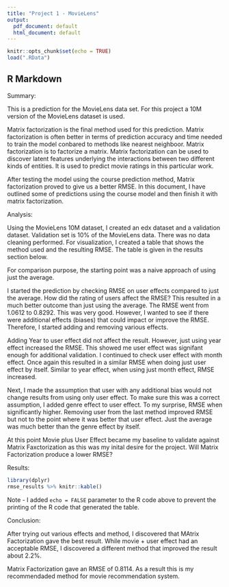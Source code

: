 ---
title: "Project 1 - MovieLens"
output:
  pdf_document: default
  html_document: default
---

```{r setup, include=FALSE}
knitr::opts_chunk$set(echo = TRUE)
load(".RData")
```

## R Markdown

Summary:

This is a prediction for the MovieLens data set. For this project a 10M version of the MovieLens dataset is used.

Matrix factorization is the final method used for this prediction. Matrix factorization is often better in terms of prediction accuracy and time needed to train the model conbared to methods like nearest neighboor. Matrix factorization is to factorize a matrix. Matrix factorization can be used to discover latent features underlying the interactions between two different kinds of entities. It is used to predict movie ratings in this particular work.

After testing the model using the course prediction method, Matrix factorization proved to give us a better RMSE. In this document, I have outlined some of predictions using the course model and then finish it with matrix factorization. 



Analysis:

Using the MovieLens 10M dataset, I created an edx dataset and a validation dataset. Validation set is 10% of the MovieLens data. There was no data cleaning performed. For visualization, I created a table that shows the method used and the resulting RMSE. The table is given in the results section below. 

For comparison purpose, the starting point was a naive approach of using just the average. 

I started the prediction by checking RMSE on user effects compared to just the average. How did the rating of users affect the RMSE? This resulted in a much better outcome than just using the average. The RMSE went from 1.0612 to 0.8292. This was very good. However, I wanted to see if there were additional effects (biases) that could impact or improve the RMSE. Therefore, I started adding and removing various effects. 

Adding Year to user effect did not affect the result. However, just using year effect increased the RMSE. This showed me user effect was signifant enough for additional validation. I continued to check user effect with month effect. Once again this resulted in a similar RMSE when doing just user effect by itself. Similar to year effect, when using just month effect, RMSE increased. 

Next, I made the assumption that user with any additional bias would not change results from using only user effect. To make sure this was a correct assumption, I added genre effect to user effect. To my surprise, RMSE when significantly higher. Removing user from the last method improved RMSE but not to the point where it was better that user effect. Just the average was much better than the genre effect by itself. 

At this point Movie plus User Effect became my baseline to validate against Matrix Faxctorization as this was my inital desire for the project. Will Matrix Factorization produce a lower RMSE?

Results:

```{r movielens, echo=FALSE}
library(dplyr)
rmse_results %>% knitr::kable()

```

Note - I added `echo = FALSE` parameter to the R code above to prevent the printing of the R code that generated the table. 


Conclusion:

After trying out various effects and method, I discovered that MAtrix Factorization gave the best result. While movie + user effect had an acceptable RMSE, I discovered a different method that improved the result about 2.2%.

Matrix Factorization gave an RMSE of 0.8114. As a result this is my recommendaded method for movie recommendation system. 